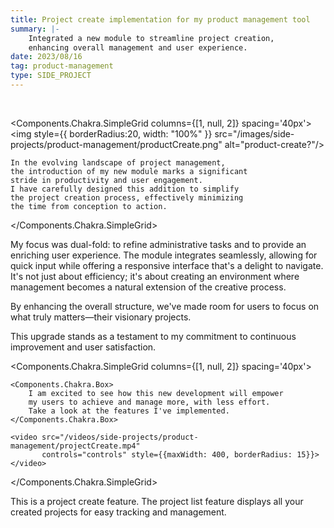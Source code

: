 ```yaml
---
title: Project create implementation for my product management tool
summary: |-
    Integrated a new module to streamline project creation,
    enhancing overall management and user experience.
date: 2023/08/16
tag: product-management
type: SIDE_PROJECT
---
```


<br/>

<Components.Chakra.SimpleGrid columns={[1, null, 2]} spacing='40px'>
    <img style={{
        borderRadius:20,
        width: "100%"
    }} src="/images/side-projects/product-management/productCreate.png" alt="product-create?"/>

    In the evolving landscape of project management,
    the introduction of my new module marks a significant
    stride in productivity and user engagement.
    I have carefully designed this addition to simplify
    the project creation process, effectively minimizing
    the time from conception to action.

</Components.Chakra.SimpleGrid>



My focus was dual-fold: to refine administrative tasks
and to provide an enriching user experience. The module
integrates seamlessly, allowing for quick input while
offering a responsive interface that's a delight to navigate.
It's not just about efficiency; it's about creating
an environment where management becomes a natural extension
of the creative process.

By enhancing the overall structure, we've made room for users
to focus on what truly matters—their visionary projects.

This upgrade stands as a testament to my commitment to continuous
improvement and user satisfaction.

<Components.Chakra.SimpleGrid columns={[1, null, 2]} spacing='40px'>

    <Components.Chakra.Box>
        I am excited to see how this new development will empower
        my users to achieve and manage more, with less effort.
        Take a look at the features I've implemented.
    </Components.Chakra.Box>

    <video src="/videos/side-projects/product-management/projectCreate.mp4"
           controls="controls" style={{maxWidth: 400, borderRadius: 15}}>
    </video>

</Components.Chakra.SimpleGrid>

This is a project create feature. The project list feature displays all your
created projects for easy tracking and management.